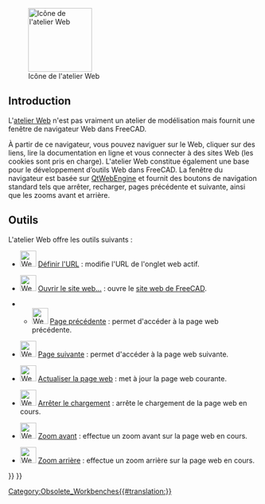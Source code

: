 <languages/>

{{Docnav/fr
|
|
|IconL=
|IconR=
}}

{{VeryImportantMessage|L''''atelier Web''' n'est plus inclus depuis la version 0.21.}}

[[Image:Workbench_Web.svg|thumb|128px|Icône de l'atelier Web]]

==Introduction==

L'[[Web_Workbench/fr|atelier Web]] n'est pas vraiment un atelier de modélisation mais fournit une fenêtre de navigateur Web dans FreeCAD.

À partir de ce navigateur, vous pouvez naviguer sur le Web, cliquer sur des liens, lire la documentation en ligne et vous connecter à des sites Web (les cookies sont pris en charge). L'atelier Web constitue également une base pour le développement d’outils Web dans FreeCAD. La fenêtre du navigateur est basée sur [https://wiki.qt.io/QtWebEngine QtWebEngine] et fournit des boutons de navigation standard tels que arrêter, recharger, pages précédente et suivante, ainsi que les zooms avant et arrière.

<span id="Tools"></span>
== Outils == 

L'atelier Web offre les outils suivants :

* [[File:Web_BrowserSetURL.svg|32px]] [[Web_BrowserSetURL/fr|Définir l'URL]] : modifie l'URL de l'onglet web actif.

<div class="mw-translate-fuzzy">
* [[File:Web_OpenWebsite.svg|32px]] [[Web_OpenWebsite/fr|Ouvrir le site web...]] : ouvre le [https://freecadweb.org site web de FreeCAD].
</div>

** [[File:Web_BrowserBack.svg|32px]] [[Web_BrowserBack/fr|Page précédente]] : permet d'accéder à la page web précédente.

* [[File:Web_BrowserNext.svg|32px]] [[Web_BrowserNext/fr|Page suivante]] : permet d'accéder à la page web suivante.

* [[File:Web_BrowserRefresh.svg|32px]] [[Web_BrowserRefresh/fr|Actualiser la page web]] : met à jour la page web courante.

* [[File:Web_BrowserStop.svg|32px]] [[Web_BrowserStop/fr|Arrêter le chargement]] : arrête le chargement de la page web en cours.

* [[File:Web_BrowserZoomIn.svg|32px]] [[Web_BrowserZoomIn/fr|Zoom avant]] : effectue un zoom avant sur la page web en cours.

* [[File:Web_BrowserZoomOut.svg|32px]] [[Web_BrowserZoomOut/fr|Zoom arrière]] : effectue un zoom arrière sur la page web en cours.


{{Docnav/fr
|
|
|IconL=
|IconR=
}}

{{Web Tools navi{{#translation:}}}}
{{Userdocnavi{{#translation:}}}}
[[Category:Obsolete_Workbenches{{#translation:}}]]